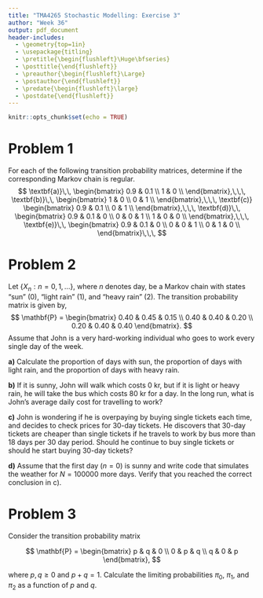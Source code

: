 ```yaml
---
title: "TMA4265 Stochastic Modelling: Exercise 3"
author: "Week 36"
output: pdf_document
header-includes:
  - \geometry{top=1in}
  - \usepackage{titling}
  - \pretitle{\begin{flushleft}\Huge\bfseries}
  - \posttitle{\end{flushleft}}  
  - \preauthor{\begin{flushleft}\Large}
  - \postauthor{\end{flushleft}}  
  - \predate{\begin{flushleft}\large}
  - \postdate{\end{flushleft}}
---
```


```r
knitr::opts_chunk$set(echo = TRUE)
```

# Problem 1

For each of the following transition probability matrices, determine if the corresponding Markov chain is regular.
$$
	\textbf{a)}\,\,
	\begin{bmatrix}
	0.9 & 0.1 \\
	1 & 0   \\
	\end{bmatrix},\,\,\,
	\textbf{b)}\,\,
	\begin{bmatrix}
	1 & 0 \\
	0 & 1   \\
	\end{bmatrix},\,\,\,
	\textbf{c)}
	\begin{bmatrix}
	0.9 & 0.1 \\
	0 & 1   \\
	\end{bmatrix},\,\,\,
	\textbf{d)}\,\,
	\begin{bmatrix}
	0.9 & 0.1 & 0 \\
	0   & 0   & 1   \\
	1   & 0   & 0 \\
	\end{bmatrix},\,\,\,
	\textbf{e)}\,\,
	\begin{bmatrix}
	0.9 & 0.1 & 0 \\
	0   & 0   & 1   \\
	0   & 1   & 0 \\
	\end{bmatrix}\,\,\,
$$


# Problem 2

Let $\{X_n: n = 0, 1, \ldots\}$, where $n$ denotes day, be a Markov chain with states "sun" (0), "light rain" (1), and "heavy rain" (2). The transition probability matrix is given by,
$$
\mathbf{P} = \begin{bmatrix} 0.40 & 0.45 & 0.15 \\
								 0.40 & 0.40 & 0.20 \\
								 0.20 & 0.40 & 0.40
				 \end{bmatrix}.
$$
Assume that John is a very hard-working individual who goes to work every single day of the week. 

**a)** Calculate the proportion of days with sun, the proportion of days with light rain, and the proportion of days with heavy rain.

**b)** If it is sunny, John will walk which costs 0 kr, but if it is light or heavy rain, he will take the bus which costs 80 kr for a day. In the long run, what is John's average daily cost for travelling to work?

**c)**  John is wondering if he is overpaying by buying single tickets each time, and decides to check prices for 30-day tickets. He discovers that 30-day tickets are cheaper than single tickets if he travels to work by bus more than 18 days per 30 day period. Should he continue to buy single tickets or
should he start buying 30-day tickets?

**d)** Assume that the first day ($n = 0$) is sunny and write code that simulates the weather 
for $N = 100000$ more days. Verify that you reached the correct conclusion in c).

# Problem 3

Consider the transition probability matrix

$$
 \mathbf{P} = \begin{bmatrix} p & q & 0 \\ 0 & p & q \\ q & 0 & p \end{bmatrix},
$$

where $p, q \geq 0$ and $p+q = 1$. Calculate the limiting probabilities $\pi_0$, $\pi_1$,
and $\pi_2$ as a function of $p$ and $q$.




